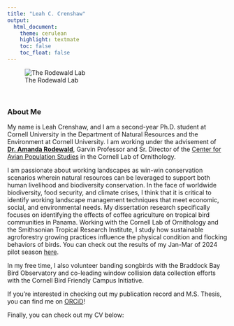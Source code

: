 ```yaml
---
title: "Leah C. Crenshaw"
output: 
  html_document:
    theme: cerulean
    highlight: textmate
    toc: false 
    toc_float: false
---
```


![The Rodewald Lab](RodewaldLabPhoto.JPG)

<br>

### About Me

My name is Leah Crenshaw, and I am a second-year Ph.D. student at Cornell University in the Department of Natural Resources and the Environment at Cornell University. I am working under the advisement of [**Dr. Amanda Rodewald**](https://cals.cornell.edu/amanda-d-rodewald), Garvin Professor and Sr. Director of the [Center for Avian Population Studies](https://www.birds.cornell.edu/home/center-for-avian-population-studies/) in the Cornell Lab of Ornithology. 

I am passionate about working landscapes as win-win conservation scenarios wherein natural resources can be leveraged to support both human livelihood and biodiversity conservation. In the face of worldwide biodiversity, food security, and climate crises, I think that it is critical to identify working landscape management techniques that meet economic, social, and environmental needs. My dissertation research specifically focuses on identifying the effects of coffee agriculture on tropical bird communities in Panama. Working with the Cornell Lab of Ornithology and the Smithsonian Tropical Research Institute, I study how sustainable agroforestry growing practices influence the physical condition and flocking behaviors of birds. You can check out the results of my Jan-Mar of 2024 pilot season [here](https://leahcc.github.io/AOS-2024/index.html). 

In my free time, I also volunteer banding songbirds with the Braddock Bay Bird Observatory and co-leading window collision data collection efforts with the Cornell Bird Friendly Campus Initiative.

If you're interested in checking out my publication record and M.S. Thesis, you can find me on [ORCiD](https://orcid.org/0000-0001-7378-0173)!

Finally, you can check out my CV below:

<object data="CrenshawCV_230419.pdf" width="1000" height="1000" type='application/pdf'></object>